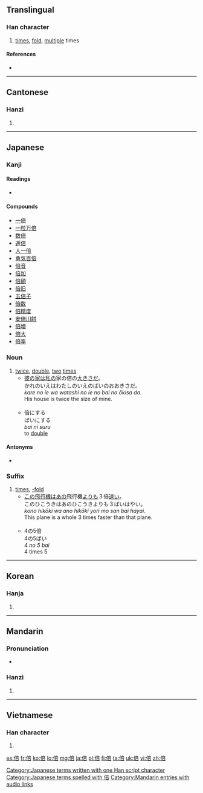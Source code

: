 ==Translingual==

===Han character===
{{Han char|rn=9|rad=人|as=08|sn=10|four=2026<sub>1</sub>|canj=人卜廿口 (OYTR)|ids=⿰[[亻]][[咅]]}}

# [[times]], [[fold]], [[multiple]] times

====References====
* {{Han ref|kx=0107.190|dkj=00760|dj=0228.040|hdz=10183.040|uh=500D|ud=20493|bh=ADBF|bd=44479}}

----

==Cantonese==

===Hanzi===
{{yue-hanzi|jyut=[[pui5]]|y=pui5}}

# {{defn|lang=yue|sort=人08}}

----

==Japanese==

===Kanji===
{{ja-kanji|grade=3|rs=人08}}

====Readings====
* {{ja-readings|on=[[ばい]] ([[bai]])|kun=[[そむく]] ([[somuku]]), [[ます]] ([[masu]])}}

====Compounds====
* [[一倍]]
* [[一粒万倍]]
* [[数倍]]
* [[逓倍]]
* [[人一倍]]
* [[勇気百倍]]
* [[倍音]]
* [[倍加]]
* [[倍額]]
* [[倍旧]]
* [[五倍子]]
* [[倍数]]
* [[倍精度]]
* [[安倍川餅]]
* [[倍増]]
* [[倍大]]
* [[倍率]]

===Noun===
{{ja-noun|k|hira=ばい|rom=bai|hidx=はい'}}

# [[twice]], [[double]], [[two]] [[times]]
#* [[彼]]の[[家]]は[[私]]の家の倍の[[大きい|大きさ]]だ。<br>かれのいえはわたしのいえのばいのおおきさだ。<br>''kare no ie wa watashi no ie no bai no ōkisa da.''<br>His house is twice the size of mine.<br><br>
#* 倍にする<br>ばいにする<br>''bai ni suru''<br>to [[double]]

====Antonyms====
* {{term|半||half|tr=はん, han|lang=ja}}

===Suffix===
{{ja-pos|k|suffix|hira=ばい|rom=-bai|hidx=はい'}}

# [[times]], [[-fold]]
#* [[この]][[飛行機]]は[[あの]]飛行機[[より]]も３倍[[速い]]。<br>このひこうきはあのひこうきよりも３ばいはやい。<br>''kono hikōki wa ano hikōki yori mo san bai hayai.''<br>This plane is a whole 3 times faster than that plane.<br><br>
#* 4の5倍<br>4の5ばい<br>''4 no 5 bai''<br>4 times 5

[[Category:Japanese terms written with one Han script character]]
[[Category:Japanese terms spelled with 倍]]
----

==Korean==

===Hanja===
{{ko-hanja|hangeul=[[배]], [[패]]|rv=bae, pae|mr=pae, p'ae}}

# {{defn|lang=ko|sort=人08}}

----

==Mandarin==

===Pronunciation===
* {{audio|zh-bèi.ogg|audio}}

===Hanzi===
{{cmn-hanzi|pin=[[bèi]] ([[bei4]])|wg=pei<sup>4</sup>}}

# {{defn|lang=cmn|sort=人08}}

[[Category:Mandarin entries with audio links]]

----

==Vietnamese==

===Han character===
{{vi-hantu|[[bội]], [[bạu]], [[bậu]], [[bụa]], [[buạ]], [[vội]]|rs=人08}}

# {{defn|lang=vi|sort=人08}}

[[es:倍]]
[[fr:倍]]
[[ko:倍]]
[[lo:倍]]
[[mg:倍]]
[[ja:倍]]
[[pl:倍]]
[[fi:倍]]
[[ta:倍]]
[[uk:倍]]
[[vi:倍]]
[[zh:倍]]
